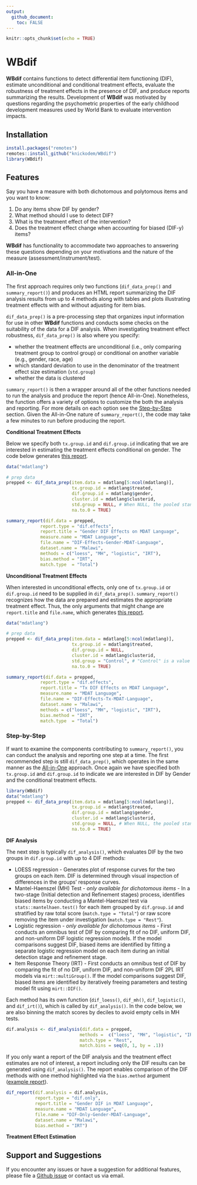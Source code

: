 ```yaml
---
output:
  github_document:
    toc: FALSE
---
```


```r
knitr::opts_chunk$set(echo = TRUE)
```

# WBdif

**WBdif** contains functions to detect differential item functioning (DIF), estimate unconditional and conditional treatment effects, evaluate the robustness of treatment effects in the presence of DIF, and	produce reports summarizing the results. Development of **WBdif** was motivated by questions regarding the psychometric properties of the early childhood development measures used by World Bank to evaluate intervention impacts.

## Installation

```r
install.packages("remotes")
remotes::install_github("knickodem/WBdif")
library(WBdif)
```


## Features

Say you have a measure with both dichotomous and polytomous items and you want to know:

  1. Do any items show DIF by gender?
  2. What method should I use to detect DIF?
  3. What is the treatment effect of the intervention?
  4. Does the treatment effect change when accounting for biased (DIF-y) items?
  
**WBdif** has functionality to accommodate two approaches to answering these questions depending on your motivations and the nature of the measure (assessment/instrument/test).

### All-in-One {#aio}

The first approach requires only two functions (`dif_data_prep()` and `summary_report()`) and produces an HTML report summarizing the DIF analysis results from up to 4 methods along with tables and plots illustrating treatment effects with and without adjusting for item bias.

`dif_data_prep()` is a pre-processing step that organizes input information for use in other **WBdif** functions and conducts some checks on the suitability of the data for a DIF analysis. When investigating treatment effect robustness, `dif_data_prep()` is also where you specify:

 - whether the treatment effects are unconditional (i.e., only comparing treatment group to control group) or conditional on another variable (e.g., gender, race, age)
 - which standard deviation to use in the denominator of the treatment effect size estimation (`std.group`)
 - whether the data is clustered
 
`summary_report()` is then a wrapper around all of the other functions needed to run the analysis and produce the report (hence All-in-One). Nonetheless, the function offers a variety of options to customize the both the analysis and reporting. For more details on each option see the [Step-by-Step](#sbs) section. Given the All-in-One nature of `summary_report()`, the code may take a few minutes to run before producing the report.

**Conditional Treatment Effects**

Below we specify both `tx.group.id` and `dif.group.id` indicating that we are interested in estimating the treatment effects conditional on gender. The code below generates [this report](https://htmlpreview.github.io/?https://github.com/knickodem/WBdif/blob/master/DIF-Effects-Gender-MDAT-Language.html).

```r
data("mdatlang")

# prep data
prepped <- dif_data_prep(item.data = mdatlang[5:ncol(mdatlang)],
                         tx.group.id = mdatlang$treated,
                         dif.group.id = mdatlang$gender,
                         cluster.id = mdatlang$clusterid,
                         std.group = NULL, # When NULL, the pooled standard deviation is used
                         na.to.0 = TRUE)

summary_report(dif.data = prepped,
             report.type = "dif.effects",
             report.title = "Gender DIF Effects on MDAT Language",
             measure.name = "MDAT Language",
             file.name = "DIF-Effects-Gender-MDAT-Language",
             dataset.name = "Malawi",
             methods = c("loess", "MH", "logistic", "IRT"),
             bias.method = "IRT",
             match.type  = "Total")
```

**Unconditional Treatment Effects**

When interested in unconditional effects, only one of `tx.group.id` or `dif.group.id` need to be supplied in `dif_data_prep()`.  `summary_report()` recognizes how the data are prepared and estimates the appropriate treatment effect. Thus, the only arguments that might change are `report.title` and `file.name`, which generates [this report](https://htmlpreview.github.io/?https://github.com/knickodem/WBdif/blob/master/DIF-Effects-Tx-MDAT-Language.html).

```r
data("mdatlang")

# prep data
prepped <- dif_data_prep(item.data = mdatlang[5:ncol(mdatlang)],
                         tx.group.id = mdatlang$treated,
                         dif.group.id = NULL,
                         cluster.id = mdatlang$clusterid,
                         std.group = "Control", # "Control" is a value in mdatlang$treated
                         na.to.0 = TRUE)

summary_report(dif.data = prepped,
             report.type = "dif.effects",
             report.title = "Tx DIF Effects on MDAT Language",
             measure.name = "MDAT Language",
             file.name = "DIF-Effects-Tx-MDAT-Language",
             dataset.name = "Malawi",
             methods = c("loess", "MH", "logistic", "IRT"),
             bias.method = "IRT",
             match.type  = "Total")
```

### Step-by-Step {#sbs}

If want to examine the components contributing to `summary_report()`, you can conduct the analysis and reporting one step at a time. The first recommended step is still `dif_data_prep()`, which operates in the same manner as the [All-in-One](#aio) approach. Once again we have specified both `tx.group.id` and `dif.group.id` to indicate we are interested in DIF by Gender and the conditional treatment effects.

```r
library(WBdif)
data("mdatlang")
prepped <- dif_data_prep(item.data = mdatlang[5:ncol(mdatlang)],
                         tx.group.id = mdatlang$treated,
                         dif.group.id = mdatlang$gender,
                         cluster.id = mdatlang$clusterid,
                         std.group = NULL, # When NULL, the pooled standard deviation is used
                         na.to.0 = TRUE)
```

**DIF Analysis**

The next step is typically `dif_analysis()`, which evaluates DIF by the two groups in `dif.group.id` with up to 4 DIF methods:

 - LOESS regression - Generates plot of response curves for the two groups on each item. DIF is determined through visual inspection of differences in the groups' response curves.
 - Mantel-Haenszel (MH) Test - *only available for dichotomous items* - In a two-stage (Initial detection and Refinement stages) process, identifies biased items by conducting a Mantel-Haenszel test via `stats::mantelhaen.test()` for each item grouped by `dif.group.id` and stratified by raw total score (`match.type = "Total"`) or raw score removing the item under investigation (`match.type = "Rest"`).
 - Logistic regression - *only available for dichotomous items* - First conducts an omnibus test of DIF by comparing fit of no DIF, uniform DIF, and non-uniform DIF logistic regression models. If the model comparisons suggest DIF, biased items are identified by fitting a separate logistic regression model on each item during an initial detection stage and refinement stage.
 - Item Response Theory (IRT) - First conducts an omnibus test of DIF by comparing the fit of no DIF, uniform DIF, and non-uniform DIF 2PL IRT models via `mirt::multiGroup()`. If the model comparisons suggest DIF, biased items are identified by iteratively freeing parameters and testing model fit using `mirt::DIF()`.
 
Each method has its own function (`dif_loess()`, `dif_mh()`, `dif_logistic()`, and `dif_irt()`), which is called by `dif_analysis()`. In the code below, we are also binning the match scores by deciles to avoid empty cells in MH tests.
 
```r
dif.analysis <- dif_analysis(dif.data = prepped,
                            methods =  c("loess", "MH", "logistic", "IRT"),
                            match.type = "Rest",
                            match.bins = seq(0, 1, by = .1))
```


If you only want a report of the DIF analysis and the treatment effect estimates are not of interest, a report including only the DIF results can be generated using `dif_analysis()`. The report enables comparison of the DIF methods with one method highlighted via the `bias.method` argument ([example report]()).

```r
dif_report(dif.analysis = dif.analysis,
           report.type = "dif.only",
           report.title = "Gender DIF in MDAT Language",
           measure.name = "MDAT Language",
           file.name = "DIF-Only-Gender-MDAT-Language",
           dataset.name = "Malawi",
           bias.method = "IRT")
```


**Treatment Effect Estimation**



## Support and Suggestions

If you encounter any issues or have a suggestion for additional features, please file a [Github issue](https://github.com/knickodem/WBdif/issues) or contact us via email.
